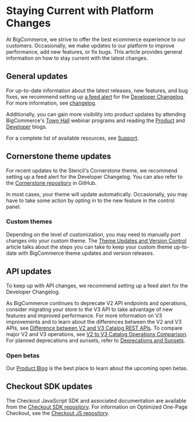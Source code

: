 # Staying Current with Platform Changes

 


At BigCommerce, we strive to offer the best ecommerce experience to our customers. Occasionally, we make updates to our platform to improve performance, add new features, or fix bugs. This article provides general information on how to stay current with the latest changes.

## General updates

For up-to-date information about the latest releases, new features, and bug fixes, we recommend setting up [a feed alert](https://bcdevchangelog.noticeable.news/feeds) for the [Developer Changelog](/release-notes). For more information, see [changelog](/api-docs/partner/getting-started/support#changelog).

Additionally, you can gain more visibility into product updates by attending BigCommerce's [Town Hall](https://support.bigcommerce.com/s/article/BigCommerce-Town-Halls) webinar programs and reading the [Product](https://support.bigcommerce.com/s/blog) and [Developer](https://medium.com/bigcommerce-developer-blog) blogs.

For a complete list of available resources, see [Support](/docs/start/about/support). 

## Cornerstone theme updates

For recent updates to the Stencil's Cornerstone theme, we recommend setting up a feed alert for the Developer Changelog. You can also refer to the [Cornerstone repository](https://github.com/bigcommerce/cornerstone/) in GitHub.

In most cases, your theme will update automatically. Occasionally, you may have to take some action by opting in to the new feature in the control panel.

### Custom themes

Depending on the level of customization, you may need to manually port changes into your custom theme. The [Theme Updates and Version Control](/docs/storefront/stencil/deployment/updates-and-version-control) article talks about the steps you can take to keep your custom theme up-to-date with BigCommerce theme updates and version releases.

## API updates

To keep up with API changes, we recommend setting up a feed alert for the Developer Changelog.

As BigCommerce continues to deprecate V2 API endpoints and operations, consider migrating your store to the V3 API to take advantage of new features and improved performance. For more information on V3 improvements and to learn about the differences between the V2 and V3 APIs, see [Difference between V2 and V3 Catalog REST APIs](/docs/store-operations/catalog/migration). To compare major V2 and V3 operations, see [V2 to V3 Catalog Operations Comparison](/docs/store-operations/catalog/migration/guide). For planned deprecations and sunsets, refer to [Deprecations and Sunsets](/docs/start/best-practices/sunsets).

### Open betas

Our [Product Blog](https://support.bigcommerce.com/s/blog) is the best place to learn about the upcoming open betas. 

## Checkout SDK updates

The Checkout JavaScript SDK and associated documentation are available from the [Checkout SDK repository](https://github.com/bigcommerce/checkout-sdk-js). For information on Optimized One-Page Checkout, see the [Checkout JS repository](https://github.com/bigcommerce/checkout-js).
